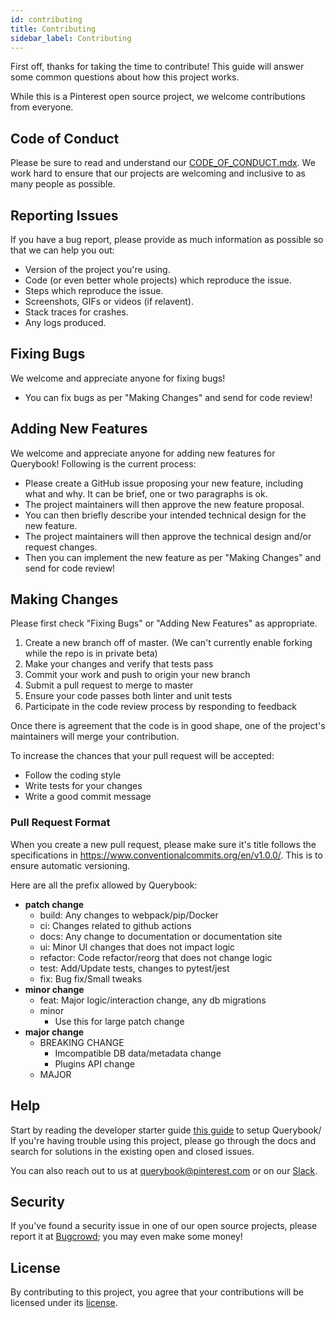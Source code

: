 ```yaml
---
id: contributing
title: Contributing
sidebar_label: Contributing
---
```


First off, thanks for taking the time to contribute! This guide will answer
some common questions about how this project works.

While this is a Pinterest open source project, we welcome contributions from
everyone.

## Code of Conduct

Please be sure to read and understand our [CODE_OF_CONDUCT.mdx](https://github.com/pinterest/querybook/blob/master/CODE_OF_CONDUCT.mdx).
We work hard to ensure that our projects are welcoming and inclusive to as many
people as possible.

## Reporting Issues

If you have a bug report, please provide as much information as possible so that
we can help you out:

-   Version of the project you're using.
-   Code (or even better whole projects) which reproduce the issue.
-   Steps which reproduce the issue.
-   Screenshots, GIFs or videos (if relavent).
-   Stack traces for crashes.
-   Any logs produced.

## Fixing Bugs

We welcome and appreciate anyone for fixing bugs!

-   You can fix bugs as per "Making Changes" and send for code review!

## Adding New Features

We welcome and appreciate anyone for adding new features for Querybook!
Following is the current process:

-   Please create a GitHub issue proposing your new feature, including what and why. It can be brief, one or two paragraphs is ok.
-   The project maintainers will then approve the new feature proposal.
-   You can then briefly describe your intended technical design for the new feature.
-   The project maintainers will then approve the technical design and/or request changes.
-   Then you can implement the new feature as per "Making Changes" and send for code review!

## Making Changes

Please first check "Fixing Bugs" or "Adding New Features" as appropriate.

1. Create a new branch off of master. (We can't currently enable forking while the repo is in private beta)
2. Make your changes and verify that tests pass
3. Commit your work and push to origin your new branch
4. Submit a pull request to merge to master
5. Ensure your code passes both linter and unit tests
6. Participate in the code review process by responding to feedback

Once there is agreement that the code is in good shape, one of the project's
maintainers will merge your contribution.

To increase the chances that your pull request will be accepted:

-   Follow the coding style
-   Write tests for your changes
-   Write a good commit message

### Pull Request Format

When you create a new pull request, please make sure it's title follows the specifications in https://www.conventionalcommits.org/en/v1.0.0/. This is to ensure automatic versioning.

Here are all the prefix allowed by Querybook:

-   **patch change**
    -   build: Any changes to webpack/pip/Docker
    -   ci: Changes related to github actions
    -   docs: Any change to documentation or documentation site
    -   ui: Minor UI changes that does not impact logic
    -   refactor: Code refactor/reorg that does not change logic
    -   test: Add/Update tests, changes to pytest/jest
    -   fix: Bug fix/Small tweaks
-   **minor change**
    -   feat: Major logic/interaction change, any db migrations
    -   minor
        -   Use this for large patch change
-   **major change**
    -   BREAKING CHANGE
        -   Imcompatible DB data/metadata change
        -   Plugins API change
    -   MAJOR

## Help

Start by reading the developer starter guide [this guide](./developer_setup.mdx) to setup Querybook/
If you're having trouble using this project, please go through the docs and search for solutions in the existing open and closed issues.

You can also reach out to us at querybook@pinterest.com or on our [Slack](https://join.slack.com/t/querybook/shared_invite/zt-se82lvld-yyzRIqvIASsyYozk7jMCYQ).

## Security

If you've found a security issue in one of our open source projects,
please report it at [Bugcrowd](https://bugcrowd.com/pinterest); you may even
make some money!

## License

By contributing to this project, you agree that your contributions will be
licensed under its [license](https://github.com/pinterest/querybook/blob/master/LICENSE).
